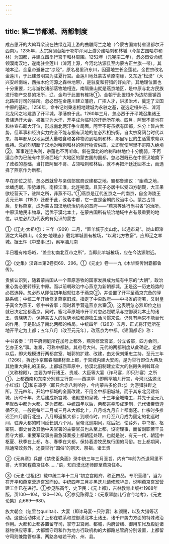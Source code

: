 ```yaml
---
---
---
```

title: 第二节都城、两都制度
---



成吉思汗的大斡耳朵设在怯绿连河上游的曲雕阿兰之地（今蒙古国肯特省温都尔汗西南）。1235年，太宗窝阔台始于鄂尔浑河上游旁建哈剌和林城（今蒙古国哈尔和林）为国都，并建立四季行宫于和林周围。1252年（元宪宗二年），忽必烈受命统领漠南汉地，遂南驻金莲川（滦河上源，今河北沽源县至内蒙古正兰旗一带）。其地本辽、金皇帝避暑之“凉陉”，原名曷里浒东川，因遍地生长金莲花，金世宗改名金莲川，于此建景明宫为驻夏行宫。金莲川地处蒙古草原南缘，又东近“松漠”（大兴安岭南端，西拉木伦河源之森林地带），是驻夏和狩猎的好处所。其地理位置也十分重要，北与游牧诸部落牧地相连，南隔重山就是燕京地区，是中原与北方民族进行物产交易的场所，辽、金均于此置有榷场①。金朝于此置桓州为边防重镇西北路招讨司的驻所。忽必烈在金莲川建立藩府，广招人才，讲求治术，奠定了立国中原的基础。1256年，命书记刘秉忠相地建城为永驻之基，遂选定桓州东、滦河北龙冈之地建造了开平城，移藩府于此。1260年三月，忽必烈于开平城召集诸王贵族选汗大会，被推举为大汗，开平成为临时的汗廷所在地。四月，阿里不哥也在和林宣布即大汗位，形成南北两汗争立局面。阿里不哥虽据有国都，名分上暂占优势，但军事和经济实力完全不能与据有汉地的忽必烈相抗衡。自太宗窝阔台时代以来，每年都从汉地运送大量粮食和各种物资到哈剌和林，那里军民的生活需求赖以维持。忽必烈切断了汉地对哈剌和林的例行物资供应，立即就使阿里不哥陷入绝境②。军事连连失利，宗藩也不再听命。僻在漠北的哈剌和林地位十分脆弱，不再适合作为已统有中原和西域广大地区的蒙古国的国都。忽必烈既已在中原汉地奠下了政权的基础，当打败阿里不哥、占领哈剌和林后，就不再把汗廷迁回本土，而选择了燕京作为新都。

早在即位之前，忽必烈就曾与亲信部属商议建都之地。霸都鲁建议：“幽燕之地，龙蟠虎踞，形势雄伟，南控江淮，北连朔漠。且天子必居中以受四方朝觐，大王果欲经营天下，驻跸之所，非燕不可。”①燕京是辽代五京之一的南京，自金海陵王贞元元年（1153）迁都于此，改名中都，它一直是金朝的政治中心。蒙古占领后，复称燕京，成为蒙古国汉地统治机构的首府——“燕京等处行尚书省”的治所。中原汉地民丰物阜，远优于漠北本土，在蒙古国所有统治地域中占有最重要的地位。以忽必烈为代表的有见识的蒙古

①《辽史·太祖纪》：三年（909）二月，“置羊城于炭山北，以通市易”。炭山即滦源之大马群山。《金史·地理志》载北羊城置有榷场，“以易北方牧畜”，应即辽之羊城。据王恽《中堂事记》，察罕脑儿南

半日程有榷场峪，“盖金初南北互市之所”，当即此羊城榷场，应在今沽源附近。

②《史集》汉译本第2卷页69、296。①《元史》卷一一九《木华黎传附霸都鲁传》。

贵族认识到，随着蒙古国从一个草原游牧的国家发展成为统有中原的“大朝”，政治重心势必要转移到中原。而以前朝政治中心燕京为新朝都城，正是这一历史趋势的必然选择。忽必烈从即位初年起就驻冬于燕京②，并设置了开平至燕京完备的驿路系统；中统二年开始修复燕京旧城，指定了中央政府——中书省的衙署，又封皇子真金为燕王、领中书省事；同时着手营造燕京宫室③。这表明忽必烈即位之初就已决定定都燕京。同时，塞北草原城市开平对忽必烈联系与控御漠北本土的诸王、贵族势力，保持蒙古人的优势地位和游牧生活习惯来说，仍具有燕京不能替代的作用。于是形成了南北两都的格局。中统四年（1263）五月，正式将汗廷所在地开平定为上都；五年八月（改至元元年），改燕京为中都。《建国都诏》称：

中书省奏：“开平府阙庭所在加号上都外，燕京修营宫室，分立省部，四方会同，乞亦正名”事。准奏，可称中都路。其府号大兴。元代的两都制度从此确定。定都以后，即大规模进行两都宫室、城郭的扩建、改建，由太保刘秉忠主持。至元三年（1266），拆迁汴京熙春阁建材至上都，于宫城内建大安阁，是为举行即位大典及其他重大典礼的正殿。上都城西草原中，仿漠北旧制建立宏大的帐殿失剌斡耳朵（又称棕殿），主要为举行诸王、贵戚、大臣等大宴（诈马宴，即只孙宴）之所①，上都西南和东南分别建立行宫——西凉亭（即察罕脑儿行宫，今河北沽源北小红城）②和东凉亭（即只合赤八刺哈孙，今内蒙古多伦县北）为游猎驻跸之所。至元四年，开始中都城的全面改建，不用金中都旧城址，而于其东北另建新城，历时十年，先后建成新宫城、诸殿堂和皇城，十三年全城竣工，并先于至元九年就改中都为大都，定为首都。中统四年以后，两都巡幸形成定制，元代诸帝皆遵循不变。一般是每年二月或三月从大都北上，八月或九月自上都南还。仁宗时多推迟至四月启行北巡，八月即返抵大都；到顺帝时，四月至八月成为固定的北巡时间，驻跸大都的时间延长到八个月。皇帝北巡期间，除后妃、怯薛外，中书省、枢密院、御史台及其他中央官署的主要官员也从至上都，设衙理事，而留副职若干员居守大都，重要军政事务需急驿奏报上都朝廷处理。也就是说，有元一代，朝廷中枢夏、秋季在上都，冬、春季在大都，保持着游牧民族行国的习俗。在上都期间，除通常政务外，还要举行“国俗”的祭天、祭祖，诸王贵

②《元典章》兵部《禁使臣条画》录中统三年三月圣旨，内有“年前为杀退阿里不哥，大军回程燕京住冬……”语，知自漠北还师即至燕京住冬。

③《元史·世祖纪》载中统二年十二月“初立宫殿府，秩正四品，专职营缮”，当为在开平和燕京营造宫室而设。中统四年三月亦黑迭儿请修琼华岛，说明燕京宫室营建工作已在进行。①参见陈高华、史卫民：《元上都》，吉林教育出版社1988年版，页100—104，120—126。②参见陈得芝：《元察罕脑儿行宫今地考》，《元史论集》页669—680。

族大朝会（忽里台quriltai）、大宴（即诈马宴～只孙宴）和颁赐，以及大猎等活动。这些活动体现了上都在联系和控御漠北本土诸王、诸千户势力方面的特殊政治作用。大都和上都各置留守司，掌守卫宫阙、都城，内府营缮、御用车帐及殿庭诸器物供应等事。大都留守司和作为地方行政机构的大都路总管府分别设置，上都留守司则兼路管府事。两路各辖若干府、州、县。